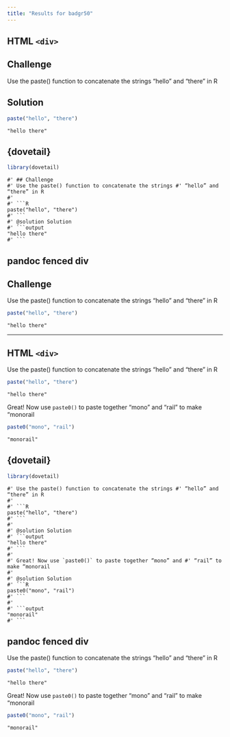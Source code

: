 ```yaml
---
title: "Results for badgr50"
---
```


## HTML `<div>`

<div class ='challenge'>
## Challenge
Use the paste() function to concatenate the strings “hello” and “there” in R

<div class='solution'>
## Solution
```R
paste("hello", "there")
```

```output
"hello there"
```
</div>
</div>

## {dovetail}

<!-- ZNK: had to rename False to FALSE -->

```r
library(dovetail)
```

```challenge
#' ## Challenge
#' Use the paste() function to concatenate the strings #' “hello” and “there” in R
#' 
#' ```R
paste("hello", "there")
#' ```
#' @solution Solution
#' ```output
"hello there"
#' ```
```


## pandoc fenced div

::::: challenge
## Challenge
Use the paste() function to concatenate the strings “hello” and “there” in R

::: solution
```R
paste("hello", "there")
```

```output
"hello there"
```
:::
:::::

--------------------------------------------------------------------------------

## HTML `<div>`

<div class ='challenge'>

Use the paste() function to concatenate the strings “hello” and “there” in R

<div class ='solution'>
```R
paste("hello", "there")
```

```output
"hello there"
```
</div>

Great! Now use `paste0()` to paste together “mono” and “rail” to make “monorail

<div class ='solution'>
```R
paste0("mono", "rail")
```

```output
"monorail"
```

</div>
</div>

## {dovetail}

```r
library(dovetail)
```


```challenge
#' Use the paste() function to concatenate the strings #' “hello” and “there” in R
#'
#' ```R
paste("hello", "there")
#' ```
#'
#' @solution Solution
#' ```output
"hello there"
#' ```
#'
#' Great! Now use `paste0()` to paste together “mono” and #' “rail” to make “monorail
#'
#' @solution Solution
#' ```R
paste0("mono", "rail")
#' ```
#'
#' ```output
"monorail"
#' ```
```

## pandoc fenced div

:::::: challenge
Use the paste() function to concatenate the strings “hello” and “there” in R

::::solution
```R
paste("hello", "there")
```

```output
"hello there"
```
::::

Great! Now use `paste0()` to paste together “mono” and “rail” to make “monorail

:::: solution
```R
paste0("mono", "rail")
```

```output
"monorail"
```
::::
::::::

